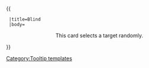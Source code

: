 {{ {{{1|Tooltip hover box}}}
  |title=Blind
  |body=<center>This card selects a target randomly.
</center>
}}<noinclude>[[Category:Tooltip templates]]</noinclude>